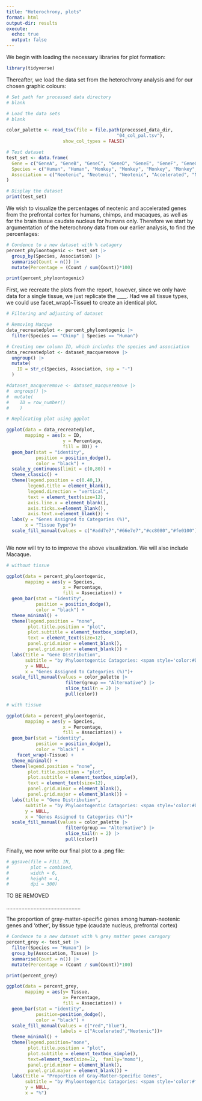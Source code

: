 ```yaml
---
title: "Heterochrony, plots"
format: html
output-dir: results
execute:
  echo: true
  output: false
---
```


We begin with loading the necessary libraries for plot formation:

```r
library(tidyverse)
```

Thereafter, we load the data set from the heterochrony analysis and for our chosen graphic colours:

```r
# Set path for processed data directory
# blank

# Load the data sets
# blank

color_palette <- read_tsv(file = file.path(processed_data_dir,
                                         "04_col_pal.tsv"),
                     show_col_types = FALSE)
```

```r
# Test dataset
test_set <- data.frame(
  Gene = c("GeneA", "GeneB", "GeneC", "GeneD", "GeneE", "GeneF", "GeneG", "GeneH","GeneQ", "Gene1", "Gene2", "Gene3", "Gene4", "Gene5", "Gene6","Gene7"),
  Species = c("Human", "Human", "Monkey", "Monkey", "Monkey", "Monkey","Human","Human","Monkey","Monkey","Human","Monkey","Chimp","Chimp","Chimp","Chimp"),
  Association = c("Neotenic", "Neotenic", "Neotenic", "Accelerated", "Neotenic", "Accelerated", "Accelerated", "Accelerated", "Accelerated","Neotenic","Neotenic", "Accelerated", "Neotenic", "Accelerated", "Neotenic","Accelerated")
)

# Display the dataset
print(test_set)
```

We wish to visualize the percentages of neotenic and accelerated genes from the prefrontal cortex for humans, chimps, and macaques, as well as for the brain tissue caudate nucleus for humans only. Therefore we start by argumentation of the heterochrony data from our earlier analysis, to find the percentages:

```r
# Condence to a new dataset with % catagory
percent_phyloontogenic <- test_set |>
  group_by(Species, Association) |>
  summarise(Count = n()) |>
  mutate(Percentage = (Count / sum(Count))*100)

print(percent_phyloontogenic)
```

First, we recreate the plots from the report, however, since we only have data for a single tissue, we just replicate the \_\_\_\_. Had we all tissue types, we could use facet_wrap(\~Tissue) to create an identical plot.

```r
# Filtering and adjusting of dataset

# Removing Macque
data_recreatedplot <- percent_phyloontogenic |> 
  filter(Species == "Chimp" | Species == "Human")

# Creating new column ID, which includes the species and association 
data_recreatedplot <- dataset_macqueremove |>
  ungroup() |>
  mutate(
    ID = str_c(Species, Association, sep = "-")
  )

#dataset_macqueremove <- dataset_macqueremove |> 
#  ungroup() |>
#  mutate(
#    ID = row_number()
#    )

```

```r

# Replicating plot using ggplot

ggplot(data = data_recreatedplot,
       mapping = aes(x = ID,
                     y = Percentage,
                     fill = ID)) +
  geom_bar(stat = "identity",
           position = position_dodge(),
           color = "black") +
  scale_y_continuous(limit = c(0,80)) +
  theme_classic() +
  theme(legend.position = c(0.40,1),
        legend.title = element_blank(),
        legend.direction = "vertical",
        text = element_text(size=12),
        axis.line.x = element_blank(),
        axis.ticks.x=element_blank(),
        axis.text.x=element_blank()) +
  labs(y = "Genes Assigned to Categories (%)",
       x = "Tissue Type")+
  scale_fill_manual(values = c("#add7e7","#66e7e7","#cc8080","#fe0100"))
  


```

We now will try to to improve the above visualization. We will also include Macaque**.**

```r
# without tissue

ggplot(data = percent_phyloontogenic,
       mapping = aes(y = Species,
                     x = Percentage,
                     fill = Association)) +
  geom_bar(stat = "identity",
           position = position_dodge(),
           color = "black") +
  theme_minimal() +
  theme(legend.position = "none",
        plot.title.position = "plot",
        plot.subtitle = element_textbox_simple(),
        text = element_text(size=12),
        panel.grid.minor = element_blank(),
        panel.grid.major = element_blank()) +
  labs(title = "Gene Distribution", 
       subtitle = "by Phyloontogentic Catagories: <span style='color:#DE580C'>Accelerated</span> vs. <span style='color:#9E3706'>Neotenic</span>",
       y = NULL,
       x = "Genes Assigned to Categories (%)")+
  scale_fill_manual(values = color_palette |>
                      filter(group == "Alternative") |>
                      slice_tail(n = 2) |>
                      pull(color))
```

```r
# with tissue 

ggplot(data = percent_phyloontogenic,
       mapping = aes(y = Species,
                     x = Percentage,
                     fill = Association)) +
  geom_bar(stat = "identity",
           position = position_dodge(),
           color = "black") +
    facet_wrap(~Tissue) +
  theme_minimal() +
  theme(legend.position = "none",
        plot.title.position = "plot",
        plot.subtitle = element_textbox_simple(),
        text = element_text(size=12),
        panel.grid.minor = element_blank(),
        panel.grid.major = element_blank()) +
  labs(title = "Gene Distribution", 
       subtitle = "by Phyloontogentic Catagories: <span style='color:#DE580C'>Accelerated</span> vs. <span style='color:#9E3706'>Neotenic</span>",
       y = NULL,
       x = "Genes Assigned to Categories (%)")+
  scale_fill_manual(values = color_palette |>
                      filter(group == "Alternative") |>
                      slice_tail(n = 2) |>
                      pull(color))
```

Finally, we now write our final plot to a .png file:

```r
# ggsave(file = FILL IN,
#        plot = combined,
#        width = 6,
#        height = 4,
#        dpi = 300)
```

TO BE REMOVED

.................................................

The proportion of gray-matter-specific genes among human-neotenic genes and 'other', by tissue type (caudate nucleus, prefrontal cortex)

```r
# Condence to a new dataset with % grey matter genes caragory
percent_grey <- test_set |>
  filter(Species == "Human") |>
  group_by(Association, Tissue) |>
  summarise(Count = n()) |>
  mutate(Percentage = (Count / sum(Count))*100)

print(percent_grey)
```

```r
ggplot(data = percent_grey,
       mapping = aes(y= Tissue,
                     x= Percentage,
                     fill = Association)) +
  geom_bar(stat = "identity",
           position=position_dodge(),
           color = "black") +
  scale_fill_manual(values = c("red","blue"),
                    labels = c("Accelerated","Neotenic"))+
  theme_minimal() +
  theme(legend.position="none",
        plot.title.position = "plot",
        plot.subtitle = element_textbox_simple(),
        text=element_text(size=12,  family="momo"),
        panel.grid.minor = element_blank(),
        panel.grid.major = element_blank()) +
  labs(title = "Proportion of Gray-Matter-Specific Genes", 
       subtitle = "by Phyloontogentic Catagories: <span style='color:#ff0000'>Accelerated</span> vs. <span style='color:#0000FF'>Neotenic</span>",
       y = NULL,
       x = "%")
```
